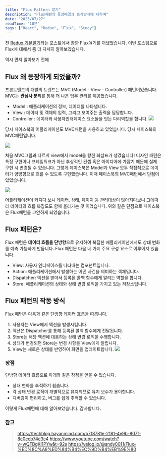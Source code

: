 ```yaml
---
title: "Flux Pattern 알기"
description: "Flux패턴의 등장배경과 동작방식에 대하여"
date: "2023/07/27"
readTime: "10분"
tags: ["React", "Redux", "Flux", "Study"]
---
```


전 [Redux 기본알기](https://junseok-blog.vercel.app/React/REDUX)라는 포스트에서 잠깐 Flux얘기를 꺼냈었습니다.
이번 포스팅으로 Flux에 대해서 좀 더 자세히 알아보겠습니다.

역시 먼저 알아보기 전에

## Flux 왜 등장하게 되었을까?

프론트엔드의 개발의 트렌드는 MVC (Model - View - Controller) 패턴이었습니다.
MVC는 **관심사 분리**를 통해 더 나은 업무 관리를 제공했습니다.

- Model : 애플리케이션의 정보, 데이터를 나타냅니다.
- View : 데이터 및 객체의 입력, 그리고 보여주는 출력을 담당합니다.
- Controller : 데이터와 사용자인터페이스 요소들을 잇는 다리역할을 합니다.
  ![](/images/posts/react/FLUX-PATTERN/1.jpg)

당시 페이스북의 어플리케이션도 MVC패턴을 사용하고 있었습니다.
당시 페이스북의 MVC패턴입니다.

![](/images/posts/react/FLUX-PATTERN/2.jpg)

처음 MVC그림과 다르게 view에서 model을 향한 화살표가 생겼습니다!
디자인 패턴은 특정 구현이나 프레임워크가 아닌 추상적인 컨셉 혹은 아이디어에 가깝기 때문에 실제 구현 시 변경될 수 있습니다.
그렇게 페이스북은 Model과 View 모두 직접적으로 데이터가 양방향으로 흐를 수 있도록 구현했습니다.
이때 페이스북의 MVC패턴에서 단점이 있었습니다.

![](/images/posts/react/FLUX-PATTERN/3.jpg)

어플리케이션이 커지다 보니 데이터, 상태, 페이지 등 관리대상이 많아지다보니 그에따라 데이터의 흐름 복잡도도 함께 올라가는 것 이었습니다.
위와 같은 단점으로 페이스북은 Flux패턴을 고안하게 되었습니다.

## Flux 패턴은?

Flux 패턴은 **데이터 흐름을 단방향**으로 유지하여 복잡한 애플리케이션에서도 상태 변화를 예측 가능하게 만듭니다.
Flux 패턴은 다음 네 가지 주요 구성 요소로 이루어져 있습니다.

- View: 사용자 인터페이스를 나타내는 컴포넌트입니다.
- Action: 애플리케이션에서 발생하는 어떤 사건을 의미하는 객체입니다.
- Dispatcher: 액션을 받아서 등록된 콜백 함수에게 알리는 역할을 합니다.
- Store: 애플리케이션의 상태와 상태 변경 로직을 가지고 있는 저장소입니다.

## Flux 패턴의 작동 방식

Flux 패턴은 다음과 같은 단방향 데이터 흐름을 따릅니다.

1. 사용자는 View에서 액션을 발생시킵니다.
2. 액션은 Dispatcher를 통해 등록된 콜백 함수에게 전달됩니다.
3. Store는 해당 액션에 대응하는 상태 변경 로직을 수행합니다.
4. 상태가 변경되면 Store는 변경 사항을 View에게 알립니다.
5. View는 새로운 상태를 반영하여 화면을 업데이트합니다.
   ![](/images/posts/react/FLUX-PATTERN/4.jpg)

### 장점

단방향 데이터 흐름으로 아래와 같은 장점을 얻을 수 있습니다.

- 상태 변화를 추적하기 쉽습니다.
- 각 상태 변경 로직이 개별적으로 유지되므로 유지 보수가 용이합니다.
- 디버깅이 편리하고, 버그를 쉽게 추적할 수 있습니다.

이렇게 Flux패턴에 대해 알아보았습니다.
감사합니다.

### 참고

> https://techblog.hayanmind.com/b7f8781e-2181-4e9b-807f-8c0ccb74c3c4 https://www.youtube.com/watch?v=wQFBgKl1PYw&t=92s https://velog.io/@andy0011/Flux-%ED%8C%A8%ED%84%B4%EC%9D%B4%EB%9E%80
